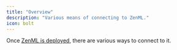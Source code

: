 ```yaml
---
title: "Overview"
description: "Various means of connecting to ZenML."
icon: bolt
---
```


Once [ZenML is deployed](/v/0.67.0/versions/0.66.0/user-guide/production-guide/deploying-zenml), there are various ways to connect to it.
